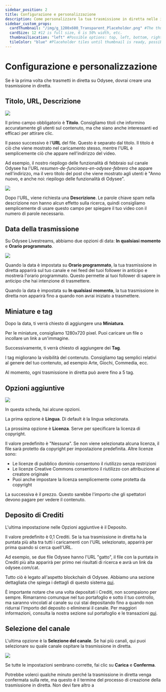 ---
sidebar_position: 2
title: Configurazione e personalizzazione
description: Come personalizzare la tua trasmissione in diretta nelle impostazioni?
sidebar_custom_props:
  cardThumbnail: "/img/g_1200x600_Transparent_Placeholder.png" #The thumbnail on the category card.
  cardSize: 12 #12 is full size, 6 is 50% width, etc.
  thumbnailLocation: "left" #Possible options: top, left, bottom, right, none
  tileColor: "blue" #Placeholder tiles until thumbnail is ready, possible options: blue, cream, darkpurple, lightpurple, mauve, orange, pink, none
---

# Configurazione e personalizzazione

Se è la prima volta che trasmetti in diretta su Odysee, dovrai creare una trasmissione in diretta.

## Titolo, URL, Descrizione

![](/img/es/image_53.png)

Il primo campo obbligatorio è **Titolo**. Consigliamo titoli che informino accuratamente gli utenti sul contenuto, ma che siano anche interessanti ed efficaci per attirare clic.

Il passo successivo è l'**URL** del file. Questo è separato dal titolo. Il titolo è ciò che viene mostrato nel caricamento stesso, mentre l'URL è semplicemente ciò che appare nell'indirizzo del video.

Ad esempio, il nostro riepilogo delle funzionalità di febbraio sul canale Odysee ha l'URL *resumen-de-funciones-en-odysee-febrero* che appare nell'indirizzo, ma il vero titolo del post che viene mostrato agli utenti è "Anno nuovo, e anche noi: riepilogo delle funzionalità di Odysee".

![](/img/es/image_54.png)

Dopo l'URL, viene richiesta una **Descrizione**. Le parole chiave spam nella descrizione non hanno alcun effetto sulla ricerca, quindi consigliamo semplicemente di usare questo campo per spiegare il tuo video con il numero di parole necessario.

## Data della trasmissione

Su Odysee Livestreams, abbiamo due opzioni di data: **In qualsiasi momento** e **Orario programmato**.

![](/img/es/image_55.png)

Quando la data è impostata su **Orario programmato**, la tua trasmissione in diretta apparirà sul tuo canale e nei feed dei tuoi follower in anticipo e mostrerà l'orario programmato. Questo permette ai tuoi follower di sapere in anticipo che hai intenzione di trasmettere.

Quando la data è impostata su **In qualsiasi momento**, la tua trasmissione in diretta non apparirà fino a quando non avrai iniziato a trasmettere.

## Miniature e tag

Dopo la data, ti verrà chiesto di aggiungere una **Miniatura**.

Per le miniature, consigliamo 1280x720 pixel. Puoi caricare un file o incollare un link a un'immagine.

Successivamente, ti verrà chiesto di aggiungere dei **Tag**.

I tag migliorano la visibilità del contenuto. Consigliamo tag semplici relativi al genere del tuo contenuto, ad esempio Arte, Giochi, Commedia, ecc.

Al momento, ogni trasmissione in diretta può avere fino a 5 tag.

## Opzioni aggiuntive

![](/img/es/image_55-a.png)

In questa scheda, hai alcune opzioni.

La prima opzione è **Lingua**. Di default è la lingua selezionata.

La prossima opzione è **Licenza**. Serve per specificare la licenza di copyright.

Il valore predefinito è "Nessuna". Se non viene selezionata alcuna licenza, il file sarà protetto da copyright per impostazione predefinita. Altre licenze sono:

- Le licenze di pubblico dominio consentono il riutilizzo senza restrizioni
- Le licenze Creative Commons consentono il riutilizzo con attribuzione al creatore originale
- Puoi anche impostare la licenza semplicemente come protetta da copyright

La successiva è il prezzo. Questo sarebbe l'importo che gli spettatori devono pagare per vedere il contenuto.

## Deposito di Crediti
L'ultima impostazione nelle Opzioni aggiuntive è il Deposito.

Il valore predefinito è 0,1 Crediti. Se la tua trasmissione in diretta ha la puntata più alta tra tutti i caricamenti con l'URL selezionato, apparirà per prima quando si cerca quell'URL.

Ad esempio, se due file Odysee hanno l'URL "gatto", il file con la puntata in Crediti più alta apparirà per primo nei risultati di ricerca e avrà un link da odysee.com/cat.

Tutto ciò è legato all'aspetto blockchain di Odysee. Abbiamo una sezione dettagliata che spiega i dettagli di questo sistema [qui](/it/category-blockchain/category-staking/naming).

È importante notare che una volta depositati i Crediti, non scompaiono per sempre. Rimarranno comunque nel tuo portafoglio e sotto il tuo controllo, ma saranno vincolati al canale su cui stai depositando fino a quando non ridurrai l'importo del deposito o eliminerai il canale. Per maggiori informazioni, consulta la nostra sezione sul portafoglio e le transazioni [qui](https://help.odysee.tv/it/category-monetization/).

## Selezione del canale

L'ultima opzione è la **Selezione del canale**. Se hai più canali, qui puoi selezionare su quale canale ospitare la trasmissione in diretta.

![](/img/es/image_56.png)

Se tutte le impostazioni sembrano corrette, fai clic su **Carica** e **Conferma**.

Potrebbe volerci qualche minuto perché la trasmissione in diretta venga confermata sulla rete, ma questo è il termine del processo di creazione della trasmissione in diretta. Non devi fare altro a